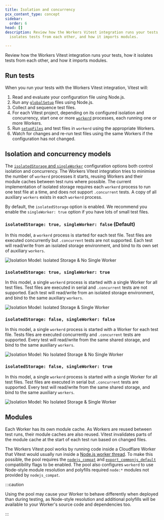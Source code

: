 ```yaml
---
title: Isolation and concurrency
pcx_content_type: concept
sidebar:
  order: 6
head: []
description: Review how the Workers Vitest integration runs your tests, how it
  isolates tests from each other, and how it imports modules.

---
```


Review how the Workers Vitest integration runs your tests, how it isolates tests from each other, and how it imports modules.

## Run tests

When you run your tests with the Workers Vitest integration, Vitest will:

1. Read and evaluate your configuration file using Node.js.
2. Run any [`globalSetup`](https://vitest.dev/config/#globalsetup) files using Node.js.
3. Collect and sequence test files.
4. For each Vitest project, depending on its configured isolation and concurrency, start one or more [`workerd`](https://github.com/cloudflare/workerd) processes, each running one or more Workers.
5. Run [`setupFiles`](https://vitest.dev/config/#setupfiles) and test files in `workerd` using the appropriate Workers.
6. Watch for changes and re-run test files using the same Workers if the configuration has not changed.

## Isolation and concurrency models

The [`isolatedStorage` and `singleWorker`](/workers/testing/vitest-integration/configuration/#workerspooloptions) configuration options both control isolation and concurrency. The Workers Vitest integration tries to minimise the number of `workerd` processes it starts, reusing Workers and their module caches between test runs where possible. The current implementation of isolated storage requires each `workerd` process to run one test file at a time, and does not support `.concurrent` tests. A copy of all auxiliary `workers` exists in each `workerd` process.

By default, the `isolatedStorage` option is enabled. We recommend you enable the `singleWorker: true` option if you have lots of small test files.

### `isolatedStorage: true, singleWorker: false` (Default)

In this model, a `workerd` process is started for each test file. Test files are executed concurrently but `.concurrent` tests are not supported. Each test will read/write from an isolated storage environment, and bind to its own set of auxiliary `workers`.

![Isolation Model: Isolated Storage & No Single Worker](~/assets/images/workers/testing/vitest/isolation-model-3-isolated-storage-no-single-worker.svg)

### `isolatedStorage: true, singleWorker: true`

In this model, a single `workerd` process is started with a single Worker for all test files. Test files are executed in serial and `.concurrent` tests are not supported. Each test will read/write from an isolated storage environment, and bind to the same auxiliary `workers`.

![Isolation Model: Isolated Storage & Single Worker](~/assets/images/workers/testing/vitest/isolation-model-4-isolated-storage-single-worker.svg)

### `isolatedStorage: false, singleWorker: false`

In this model, a single `workerd` process is started with a Worker for each test file. Tests files are executed concurrently and `.concurrent` tests are supported. Every test will read/write from the same shared storage, and bind to the same auxiliary `workers`.

![Isolation Model: No Isolated Storage & No Single Worker](~/assets/images/workers/testing/vitest/isolation-model-1-no-isolated-storage-no-single-worker.svg)

### `isolatedStorage: false, singleWorker: true`

In this model, a single `workerd` process is started with a single Worker for all test files. Test files are executed in serial but `.concurrent` tests are supported. Every test will read/write from the same shared storage, and bind to the same auxiliary `workers`.

![Isolation Model: No Isolated Storage & Single Worker](~/assets/images/workers/testing/vitest/isolation-model-2-no-isolated-storage-single-worker.svg)

## Modules

Each Worker has its own module cache. As Workers are reused between test runs, their module caches are also reused. Vitest invalidates parts of the module cache at the start of each test run based on changed files.

The Workers Vitest pool works by running code inside a Cloudflare Worker that Vitest would usually run inside a [Node.js worker thread](https://nodejs.org/api/worker_threads.html). To make this possible, the pool requires the [`nodejs_compat`](/workers/configuration/compatibility-flags/#nodejs-compatibility-flag) and [`export_commonjs_default`](/workers/configuration/compatibility-flags/#commonjs-modules-do-not-export-a-module-namespace) compatibility flags to be enabled. The pool also configures `workerd` to use Node-style module resolution and polyfills required `node:*` modules not provided by `nodejs_compat`.

:::caution


Using the pool may cause your Worker to behave differently when deployed than during testing, as Node-style resolution and additional polyfills will be available to your Worker's source code and dependencies too.


:::
